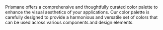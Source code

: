 Prismane offers a comprehensive and thoughtfully curated color palette to enhance the visual aesthetics of your applications. Our color palette is carefully designed to provide a harmonious and versatile set of colors that can be used across various components and design elements.

<ColorPalette />
